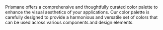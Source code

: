 Prismane offers a comprehensive and thoughtfully curated color palette to enhance the visual aesthetics of your applications. Our color palette is carefully designed to provide a harmonious and versatile set of colors that can be used across various components and design elements.

<ColorPalette />
